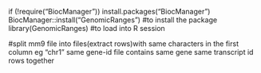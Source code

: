 if (!require("BiocManager"))
    install.packages("BiocManager")
BiocManager::install("GenomicRanges") #to install the package
library(GenomicRanges) #to load into R session


#split mm9 file into files(extract rows)with same characters in the first column eg "chr1" 
same gene-id  file contains
same gene same transcript id rows together



